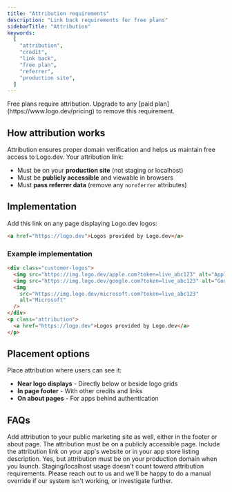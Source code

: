 ```yaml
---
title: "Attribution requirements"
description: "Link back requirements for free plans"
sidebarTitle: "Attribution"
keywords:
  [
    "attribution",
    "credit",
    "link back",
    "free plan",
    "referrer",
    "production site",
  ]
---
```


<Note>
  Free plans require attribution. Upgrade to any [paid
  plan](https://www.logo.dev/pricing) to remove this requirement.
</Note>

## How attribution works

Attribution ensures proper domain verification and helps us maintain free access to Logo.dev. Your attribution link:

- Must be on your **production site** (not staging or localhost)
- Must be **publicly accessible** and viewable in browsers
- Must **pass referrer data** (remove any `noreferrer` attributes)

## Implementation

Add this link on any page displaying Logo.dev logos:

```html
<a href="https://logo.dev">Logos provided by Logo.dev</a>
```

### Example implementation

```html
<div class="customer-logos">
  <img src="https://img.logo.dev/apple.com?token=live_abc123" alt="Apple" />
  <img src="https://img.logo.dev/google.com?token=live_abc123" alt="Google" />
  <img
    src="https://img.logo.dev/microsoft.com?token=live_abc123"
    alt="Microsoft"
  />
</div>
<p class="attribution">
  <a href="https://logo.dev">Logos provided by Logo.dev</a>
</p>
```

## Placement options

Place attribution where users can see it:

- **Near logo displays** - Directly below or beside logo grids
- **In page footer** - With other credits and links
- **On about pages** - For apps behind authentication

## FAQs

<AccordionGroup>
  <Accordion title="What if my app is behind a login?">
    Add attribution to your public marketing site as well, either in the footer or about page. The attribution must be on a publicly accessible page.
  </Accordion>

<Accordion title="What about native mobile apps?">
  Include the attribution link on your app's website or in your app store
  listing description.
</Accordion>

<Accordion title="Can I use staging domains during development?">
  Yes, but attribution must be on your production domain when you launch.
  Staging/localhost usage doesn't count toward attribution requirements.
</Accordion>

  <Accordion title="What if my attribution link isn't being accepted?">
    Please reach out to us and we'll be happy to do a manual override if our system isn't working, or investigate further.
  </Accordion>
</AccordionGroup>
